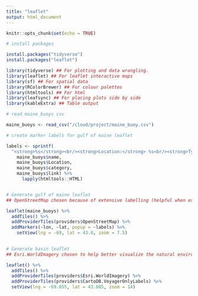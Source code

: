 ```yaml
---
title: "leaflet"
output: html_document
---
```


```r
knitr::opts_chunk$set(echo = TRUE)
```

```r

# install packages

install.packages("tidyverse")
install.packages("leaflet")

library(tidyverse) ## For plotting and data wrangling.
library(leaflet) ## For leaflet interactive maps
library(sf) ## For spatial data
library(RColorBrewer) ## For colour palettes
library(htmltools) ## For html
library(leafsync) ## For placing plots side by side
library(kableExtra) ## Table output
```

```r

# read maine_buoys csv

maine_buoys <- read_csv("/cloud/project/maine_buoy.csv")

```


```r

# create marker labels for gulf of maine leaflet

labels <- sprintf(
  "<strong>%s</strong><br/><strong>Location:</strong> %s<br/><strong>Type:</strong> %s<br/><strong>Link:</strong> %s",
    maine_buoys$name, 
    maine_buoys$Location, 
    maine_buoys$category,
    maine_buoys$link) %>% 
      lapply(htmltools::HTML) 


# Generate gulf of maine leaflet
## OpenStreetMap chosen because of extensive labelling (helpful when exploring a mapping tool)

leaflet(maine_buoys) %>%
  addTiles() %>%
  addProviderTiles(providers$OpenStreetMap) %>%
  addMarkers(~lon, ~lat, popup = ~labels) %>%
    setView(lng = -69, lat = 43.8, zoom = 7.5)  
  
```
```r

# Generate basin leaflet
## Esri.WorldImagery chosen to help better visualize the natural environment around the basin

leaflet() %>%
  addTiles() %>%
  addProviderTiles(providers$Esri.WorldImagery) %>%
  addProviderTiles(providers$CartoDB.VoyagerOnlyLabels) %>%
  setView(lng = -69.855, lat = 43.805, zoom = 14) 
```